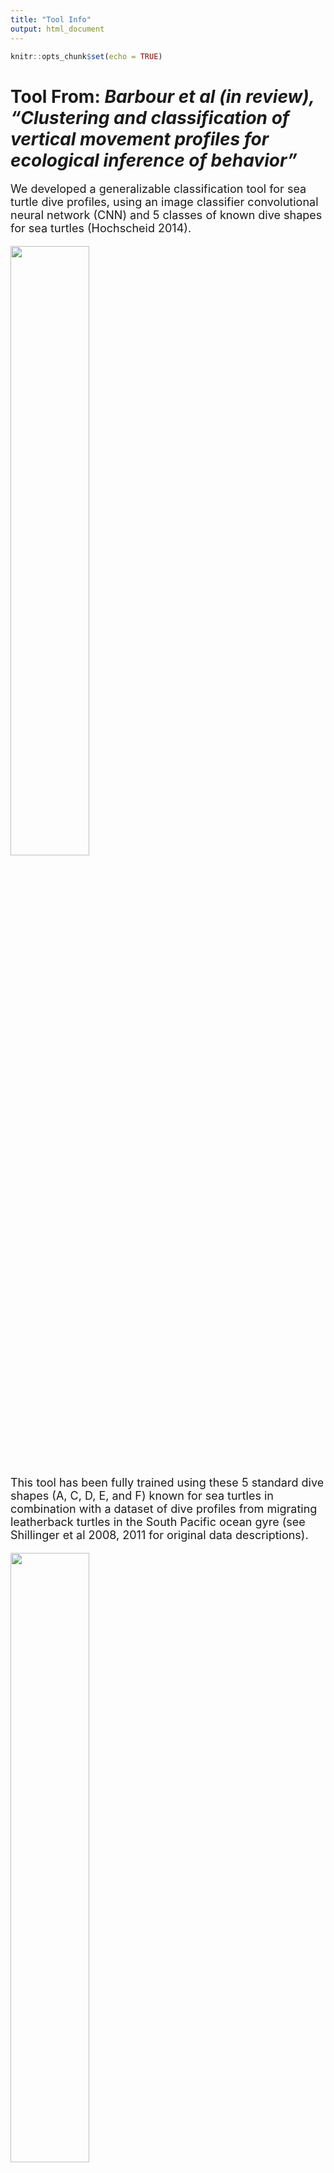 ```yaml
---
title: "Tool Info"
output: html_document
---
```


```r
knitr::opts_chunk$set(echo = TRUE)
```

# **Tool From**: *Barbour et al (in review), "Clustering and classification of vertical movement profiles for ecological inference of behavior"*

<font size="4"> We developed a generalizable classification tool for sea turtle dive profiles, using an image classifier convolutional neural network (CNN) and 5 classes of known dive shapes for sea turtles (Hochscheid 2014). 

![](DiveShapes.PNG){width=50%}


<font size="4"> This tool has been fully trained using these 5 standard dive shapes (A, C, D, E, and F) known for sea turtles in combination with a dataset of dive profiles from migrating leatherback turtles in the South Pacific ocean gyre (see Shillinger et al 2008, 2011 for original data descriptions).



![](Bailey2012b_leatherback_GL.PNG){width=50%}

## [Dive Classification Tool Link](https://robillarda-diveprofiler-streamlit-app-2c9i4f.streamlitapp.com/) *Click Here!*

<font size="4"> **To use**: *click the link and simply upload an image of a dive profile for a sea turtle (see example below). It will return the predicted shape class of the dive and certainty estimates. The tool can also handle large batches of dives (which is what it is intended for- to replace manual labeling of dives by their shapes!).*


![](diveshape_example.jpg){width=30%}

#### **CITE THIS TOOL AS:** *Barbour et al (in review). Clustering and classification of vertical movement profiles for ecological inference of behavior.* 

### **Contact Info**
### Nicole Barbour, *lead author*, **nbarbour@umd.edu**
### Dr. Alexander Robillard, *tool creator*, **RobillardA@si.edu**
<br>
<font size="4"> **Note:** *This tool uses sea turtle movement data that is part of the non-profit organization, [Upwell](https://www.upwell.org/)'s, efforts to conserve and research sea turtle movement ecology at sea.* 
<br>
![](Affiliations.PNG){width=70%}
<br>
<font size="3"> **References**:
<br>
* *Shillinger, George L., Daniel M. Palacios, Helen Bailey, Steven J. Bograd, Alan M. Swithenbank, Philippe Gaspar, Bryan P. Wallace, et al. 2008. “Persistent Leatherback Turtle Migrations Present Opportunities for Conservation.” PLOS Biology 6 (7): e171. https://doi.org/10.1371/journal.pbio.0060171.*
<br>
* *Shillinger, George L., Alan M. Swithenbank, Helen Bailey, Steven J. Bograd, Michael R. Castelton, Bryan P. Wallace, James R. Spotila, Frank V. Paladino, Rotney Piedra, and Barbara A. Block. 2011. “Vertical and Horizontal Habitat Preferences of Post-Nesting Leatherback Turtles in the South Pacific Ocean.” Marine Ecology Progress Series 422 (January): 275–89. https://doi.org/10.3354/meps08884.*
<br>
* *Hochscheid, Sandra. 2014. “Why We Mind Sea Turtles’ Underwater Business: A Review on the Study of Diving Behavior.” Journal of Experimental Marine Biology and Ecology, Charismatic marine mega-fauna, 450 (January): 118–36. https://doi.org/10.1016/j.jembe.2013.10.016.*
<br>
* *(Sea Turtle Image) Bailey, Helen, Scott R. Benson, George L. Shillinger, Steven J. Bograd, Peter H. Dutton, Scott A. Eckert, Stephen J. Morreale, et al. 2012. “Identification of Distinct Movement Patterns in Pacific Leatherback Turtle Populations Influenced by Ocean Conditions.” Ecological Applications 22 (3): 735–47. https://doi.org/10.1890/11-0633.*

</font>



